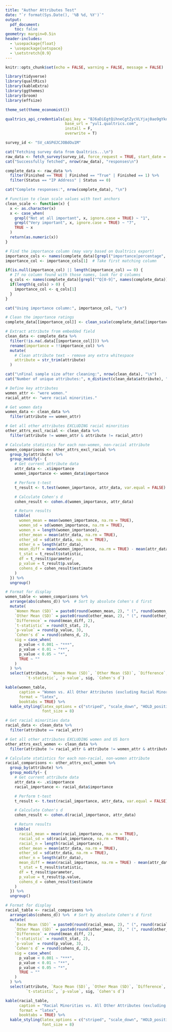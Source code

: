 ---
title: "Author Attributes Test"
date: "`r format(Sys.Date(), '%B %d, %Y')`"
output:
  pdf_document:
    toc: false
geometry: margin=0.5in
header-includes:
  - \usepackage{float}
  - \usepackage{setspace}
  - \setstretch{0.9}
---

```{r setup, include=FALSE}
knitr::opts_chunk$set(echo = FALSE, warning = FALSE, message = FALSE)

library(tidyverse)
library(qualtRics)
library(kableExtra)
library(ggthemes)
library(broom)
library(effsize)

theme_set(theme_economist())
```


```{r api-setup, include=FALSE}
qualtrics_api_credentials(api_key = "BJ6aDiEgtQihneCgtZycVLYjaj0ao9gYkdRkb1UZ",
                          base_url = "yul1.qualtrics.com",
                          install = F,
                          overwrite = T)

survey_id <- "SV_cASPdJCJOBdOu1M"

cat("Fetching survey data from Qualtrics...\n")
raw_data <- fetch_survey(survey_id, force_request = TRUE, start_date = "2025-10-07")
cat("Successfully fetched", nrow(raw_data), "responses\n")
```



```{r data-prep, include=FALSE}
complete_data <- raw_data %>%
  filter(Finished == TRUE | Finished == "True" | Finished == 1) %>%
  filter(Status == "IP Address" | Status == 0)

cat("Complete responses:", nrow(complete_data), "\n")

# Function to clean scale values with text anchors
clean_scale <- function(x) {
  x <- as.character(x)
  x <- case_when(
    grepl("Not at all important", x, ignore.case = TRUE) ~ "1",
    grepl("Very important", x, ignore.case = TRUE) ~ "7",
    TRUE ~ x
  )
  return(as.numeric(x))
}

# Find the importance column (may vary based on Qualtrics export)
importance_cols <- names(complete_data)[grepl("importance|percentage", names(complete_data), ignore.case = TRUE)]
importance_col <- importance_cols[1]  # Take first matching column

if(is.null(importance_col) || length(importance_col) == 0) {
  # If no column found with those names, look for Q columns
  q_cols <- names(complete_data)[grepl("^Q[0-9]", names(complete_data))]
  if(length(q_cols) > 0) {
    importance_col <- q_cols[1]
  }
}

cat("Using importance column:", importance_col, "\n")

# Clean the importance ratings
complete_data[[importance_col]] <- clean_scale(complete_data[[importance_col]])

# Extract attribute from embedded field
clean_data <- complete_data %>%
  filter(!is.na(.data[[importance_col]])) %>%
  rename(importance = !!importance_col) %>%
  mutate(
    # Clean attribute text - remove any extra whitespace
    attribute = str_trim(attribute)
  )

cat("\nFinal sample size after cleaning:", nrow(clean_data), "\n")
cat("Number of unique attributes:", n_distinct(clean_data$attribute), "\n")
```

```{r women-comparison}
# Define key attributes
women_attr <- "were women."
racial_attr <- "were racial minorities."

# Get women data
women_data <- clean_data %>%
  filter(attribute == women_attr)

# Get all other attributes EXCLUDING racial minorities
other_attrs_excl_racial <- clean_data %>%
  filter(attribute != women_attr & attribute != racial_attr)

# Calculate statistics for each non-women, non-racial attribute
women_comparisons <- other_attrs_excl_racial %>%
  group_by(attribute) %>%
  group_modify(~ {
    # Get current attribute data
    attr_data <- .x$importance
    women_importance <- women_data$importance

    # Perform t-test
    t_result <- t.test(women_importance, attr_data, var.equal = FALSE)

    # Calculate Cohen's d
    cohen_result <- cohen.d(women_importance, attr_data)

    # Return results
    tibble(
      women_mean = mean(women_importance, na.rm = TRUE),
      women_sd = sd(women_importance, na.rm = TRUE),
      women_n = length(women_importance),
      other_mean = mean(attr_data, na.rm = TRUE),
      other_sd = sd(attr_data, na.rm = TRUE),
      other_n = length(attr_data),
      mean_diff = mean(women_importance, na.rm = TRUE) - mean(attr_data, na.rm = TRUE),
      t_stat = t_result$statistic,
      df = t_result$parameter,
      p_value = t_result$p.value,
      cohens_d = cohen_result$estimate
    )
  }) %>%
  ungroup()

# Format for display
women_table <- women_comparisons %>%
  arrange(abs(cohens_d)) %>%  # Sort by absolute Cohen's d first
  mutate(
    `Women Mean (SD)` = paste0(round(women_mean, 2), " (", round(women_sd, 2), ")"),
    `Other Mean (SD)` = paste0(round(other_mean, 2), " (", round(other_sd, 2), ")"),
    `Difference` = round(mean_diff, 2),
    `t-statistic` = round(t_stat, 2),
    `p-value` = round(p_value, 3),
    `Cohen's d` = round(cohens_d, 2),
    sig = case_when(
      p_value < 0.001 ~ "***",
      p_value < 0.01 ~ "**",
      p_value < 0.05 ~ "*",
      TRUE ~ ""
    )
  ) %>%
  select(attribute, `Women Mean (SD)`, `Other Mean (SD)`, `Difference`,
         `t-statistic`, `p-value`, sig, `Cohen's d`)

kable(women_table,
      caption = "Women vs. All Other Attributes (excluding Racial Minorities)",
      format = "latex",
      booktabs = TRUE) %>%
  kable_styling(latex_options = c("striped", "scale_down", "HOLD_position"),
                font_size = 8)
```

```{r racial-comparison}
# Get racial minorities data
racial_data <- clean_data %>%
  filter(attribute == racial_attr)

# Get all other attributes EXCLUDING women and US born
other_attrs_excl_women <- clean_data %>%
  filter(attribute != racial_attr & attribute != women_attr & attribute != "were born in the United States.")

# Calculate statistics for each non-racial, non-women attribute
racial_comparisons <- other_attrs_excl_women %>%
  group_by(attribute) %>%
  group_modify(~ {
    # Get current attribute data
    attr_data <- .x$importance
    racial_importance <- racial_data$importance

    # Perform t-test
    t_result <- t.test(racial_importance, attr_data, var.equal = FALSE)

    # Calculate Cohen's d
    cohen_result <- cohen.d(racial_importance, attr_data)

    # Return results
    tibble(
      racial_mean = mean(racial_importance, na.rm = TRUE),
      racial_sd = sd(racial_importance, na.rm = TRUE),
      racial_n = length(racial_importance),
      other_mean = mean(attr_data, na.rm = TRUE),
      other_sd = sd(attr_data, na.rm = TRUE),
      other_n = length(attr_data),
      mean_diff = mean(racial_importance, na.rm = TRUE) - mean(attr_data, na.rm = TRUE),
      t_stat = t_result$statistic,
      df = t_result$parameter,
      p_value = t_result$p.value,
      cohens_d = cohen_result$estimate
    )
  }) %>%
  ungroup()

# Format for display
racial_table <- racial_comparisons %>%
  arrange(abs(cohens_d)) %>%  # Sort by absolute Cohen's d first
  mutate(
    `Race Mean (SD)` = paste0(round(racial_mean, 2), " (", round(racial_sd, 2), ")"),
    `Other Mean (SD)` = paste0(round(other_mean, 2), " (", round(other_sd, 2), ")"),
    `Difference` = round(mean_diff, 2),
    `t-statistic` = round(t_stat, 2),
    `p-value` = round(p_value, 3),
    `Cohen's d` = round(cohens_d, 2),
    sig = case_when(
      p_value < 0.001 ~ "***",
      p_value < 0.01 ~ "**",
      p_value < 0.05 ~ "*",
      TRUE ~ ""
    )
  ) %>%
  select(attribute, `Race Mean (SD)`, `Other Mean (SD)`, `Difference`,
         `t-statistic`, `p-value`, sig, `Cohen's d`)

kable(racial_table,
      caption = "Racial Minorities vs. All Other Attributes (excluding Women)",
      format = "latex",
      booktabs = TRUE) %>%
  kable_styling(latex_options = c("striped", "scale_down", "HOLD_position"),
                font_size = 8)
```



